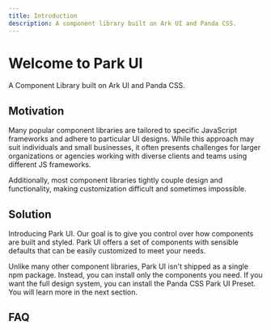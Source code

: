 ```yaml
---
title: Introduction
description: A component library built on Ark UI and Panda CSS.
---
```



# Welcome to Park UI

A Component Library built on Ark UI and Panda CSS.

## Motivation

Many popular component libraries are tailored to specific JavaScript frameworks and adhere to particular UI designs. While this approach may suit individuals and small businesses, it often presents challenges for larger organizations or agencies working with diverse clients and teams using different JS frameworks.

Additionally, most component libraries tightly couple design and functionality, making customization difficult and sometimes impossible.

## Solution

Introducing Park UI. Our goal is to give you control over how components are built and styled. Park UI offers a set of components with sensible defaults that can be easily customized to meet your needs.

Unlike many other component libraries, Park UI isn't shipped as a single npm package. Instead, you can install only the components you need. If you want the full design system, you can install the Panda CSS Park UI Preset. You will learn more in the next section.

## FAQ
